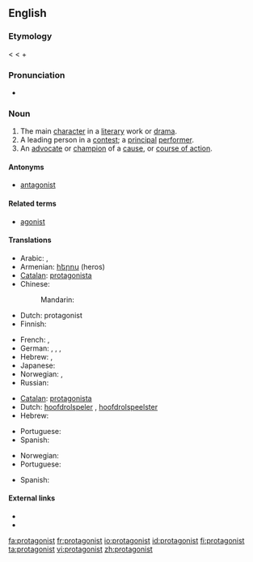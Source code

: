 ==English==
{{wikipedia}}

===Etymology===
< {{etyl|grc}} {{term|πρωταγωνιστές|sc=polytonic|tr=protagonistes||a chief actor}} < {{term|πρῶτος|sc=polytonic|tr=protos||first}} + {{term|ἀγωνιστής||a combatant, pleader, actor|tr=agōnistēs|lang=grc|sc=polytonic}}

===Pronunciation===
* {{audio|en-us-protagonist.ogg|Audio (US)}}

===Noun===
{{en-noun}}

# The main [[character]] in a [[literary]] work or [[drama]].
# A leading person in a [[contest]]; a [[principal]] [[performer]].
# An [[advocate]] or [[champion]] of a [[cause]], or [[course of action]].

====Antonyms====
* [[antagonist]]

====Related terms====
* [[agonist]]

====Translations====
{{trans-top|main character}}
* Arabic: {{t|ar|نصير|m|tr=naSiir|sc=Arab}},  {{t|ar|بطل|m|tr=baTal|sc=Arab}}
* Armenian: [[հերոս]] (heros)
* [[Catalan]]: [[protagonista]] {{m|f}}
* Chinese:
*: Mandarin: {{t|zh|主角|tr=zhǔjué|sc=Hani}}
* Dutch: protagonist {{m|f}}
* Finnish: {{t|fi|päähenkilö}}
{{trans-mid}}
* French: {{t+|fr|protagoniste}},  {{t|fr|héros|m}}
* German: {{t+|de|Protagonist|m}}, {{t|de|Protagonistin|f}}, {{t|de|Hauptfigur|f}},  {{t|de|Held|m}}
* Hebrew: {{he-translation|דמות ראשית|damút rashít}} {{f}}, {{he-translation|גיבור|gibor}} {{m}}
* Japanese: {{t-|ja|主人公|tr=しゅじんこう, shujinkou|sc=Jpan}}
* Norwegian: {{t|no|hovedperson|m}}, {{t-|no|protagonist|m}}
* Russian: {{t+|ru|герой|m|tr=gerój|sc=Cyrl}}
{{trans-bottom}}

{{trans-top|leading person in a contest}}
* [[Catalan]]: [[protagonista]] {{m|f}}
* Dutch: [[hoofdrolspeler]] {{m}}, [[hoofdrolspeelster]] {{f}}
* Hebrew: {{he-translation|מוביל|movil}} {{m}}
{{trans-mid}}
* Portuguese: {{t-|pt|protagonista|m|f}}
* Spanish: {{t+|es|protagonista|m|f}}
{{trans-bottom}}

{{trans-top|advocate}}
* Norwegian: {{t-|no|protagonist|m}}
* Portuguese: {{t-|pt|protagonista|m|f}}
{{trans-mid}}
* Spanish: {{t+|es|protagonista|m|f}}
{{trans-bottom}}

====External links====
* {{R:Webster 1913}}
* {{R:Century 1911}}

[[fa:protagonist]]
[[fr:protagonist]]
[[io:protagonist]]
[[id:protagonist]]
[[fi:protagonist]]
[[ta:protagonist]]
[[vi:protagonist]]
[[zh:protagonist]]